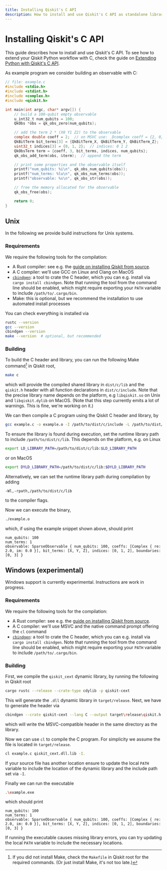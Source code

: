 ```yaml
---
title: Installing Qiskit's C API
description: How to install and use Qiskit's C API as standalone library
---
```


# Installing Qiskit's C API

This guide describes how to install and use Qiskit's C API. To see how to extend your
Qiskit Python workflow with C, check the guide on [Extending Python with Qiskit's C API](./c-extension-for-python).

As example program we consider building an observable with C:
```c
// file: example.c
#include <stdio.h>
#include <stdint.h>
#include <complex.h>
#include <qiskit.h>

int main(int argc, char* argv[]) {
    // build a 100-qubit empty observable
    u_int32_t num_qubits = 100;
    QkObs *obs = qk_obs_zero(num_qubits);

    // add the term 2 * (X0 Y1 Z2) to the observable
    complex double coeff = 2;  // on MSVC use: _Dcomplex coeff = {2, 0}
    QkBitTerm bit_terms[3] = {QkBitTerm_X, QkBitTerm_Y, QkBitTerm_Z};  // bit terms: X Y Z
    uint32_t indices[3] = {0, 1, 2};  // indices: 0 1 2
    QkObsTerm term = {coeff, 3, bit_terms, indices, num_qubits};
    qk_obs_add_term(obs, &term);  // append the term

    // print some properties and the observable itself
    printf("num_qubits: %i\n", qk_obs_num_qubits(obs));
    printf("num_terms: %lu\n", qk_obs_num_terms(obs));
    printf("observable: %s\n", qk_obs_str(obs));

    // free the memory allocated for the observable
    qk_obs_free(obs);

    return 0;
}
```

## Unix

In the following we provide build instructions for Unix systems.

### Requirements

We require the following tools for the compilation:
* A Rust compiler: see e.g. the [guide on installing Qiskit from source](https://github.com/Qiskit/qiskit/blob/main/CONTRIBUTING.md#installing-qiskit-from-source).
* A C compiler: we'll use GCC on Linux and Clang on MacOS
* [`cbindgen`](https://github.com/mozilla/cbindgen): a tool to crate the C header, which you can e.g. install via `cargo install cbindgen`.
    Note that running the tool from the command line should be enabled, which might require exporting your `PATH` variable
    to include `/path/to/.cargo/bin`.
* Make: this is optional, but we recommend the installation to use automated install processes

You can check everything is installed via
```bash
rustc --version
gcc --version
cbindgen --version
make --version  # optional, but recommended
```

### Building

To build the C header and library, you can run the following Make command[^1] in Qiskit root,
[^1]: If you did not install Make, check the `Makefile` in Qiskit root for the required commands. (Or just install Make, it's not too late.)
```bash
make c
```
which will provide the compiled shared library in `dist/c/lib` and the `qiskit.h` header with
all function declarations in `dist/c/include`. Note that the precise library name depends
on the platform, e.g `libqiskit.so` on Unix and `libqiskit.dylib` on MacOS.
(Note that this step currently emits a lot of warnings. This is fine, we're working on it.)

We can then compile a C program using the Qiskit C header and library, by
```bash
gcc example.c -o example.o -I /path/to/dist/c/include -L /path/to/dist/c/lib -lqiskit
```
To ensure the library is found during execution, set the runtime library path to
include `/path/to/dist/c/lib`. This depends on the platform, e.g. on Linux
```bash
export LD_LIBRARY_PATH=/path/to/dist/c/lib:$LD_LIBRARY_PATH
```
or on MacOS
```bash
export DYLD_LIBRARY_PATH=/path/to/dist/c/lib:$DYLD_LIBRARY_PATH
```
Alternatively, we can set the runtime library path during compilation by adding
```
-Wl,-rpath,/path/to/dist/c/lib
```
to the compiler flags.

Now we can execute the binary,
```bash
./example.o
```
which, if using the example snippet shown above, should print
```
num_qubits: 100
num_terms: 1
observable: SparseObservable { num_qubits: 100, coeffs: [Complex { re: 2.0, im: 0.0 }], bit_terms: [X, Y, Z], indices: [0, 1, 2], boundaries: [0, 3] }
```

## Windows (experimental)

<Admonition type="caution">
  Windows support is currently experimental. Instructions are work in progress.
</Admonition>

### Requirements

We require the following tools for the compilation:
* A Rust compiler: see e.g. the [guide on installing Qiskit from source](https://github.com/Qiskit/qiskit/blob/main/CONTRIBUTING.md#installing-qiskit-from-source).
* A C compiler: we'll use MSVC and the native command prompt offering the ``cl`` command
* [`cbindgen`](https://github.com/mozilla/cbindgen): a tool to crate the C header, which you can e.g. install via `cargo install cbindgen`.
    Note that running the tool from the command line should be enabled, which might require exporting your `PATH` variable
    to include `/path/to/.cargo/bin`.

### Building

First, we compile the `qiskit_cext` dynamic library, by running the following in Qiskit root
```bash
cargo rustc --release --crate-type cdylib -p qiskit-cext
```
This will generate the ``.dll`` dynamic library in `target/release`.
Next, we have to generate the header via
```bash
cbindgen --crate qiskit-cext --lang C --output target\release\qiskit.h
```
which will write the MSVC-compatible header in the same directory as the library.

Now we can use `cl` to compile the C program. For simplicity we assume the file is
located in `target/release`.
```bash
cl example.c qiskit_cext.dll.lib -I.
```
If your source file has another location ensure to update the
local `PATH` variable to include the location of the dynamic library and the include path set
via `-I`.

Finally we can run the executable
```bash
.\example.exe
```
which should print
```
num_qubits: 100
num_terms: 1
observable: SparseObservable { num_qubits: 100, coeffs: [Complex { re: 2.0, im: 0.0 }], bit_terms: [X, Y, Z], indices: [0, 1, 2], boundaries: [0, 3] }
```

If running the executable causes missing library errors, you can try updating the local `PATH`
variable to include the necessary locations.
